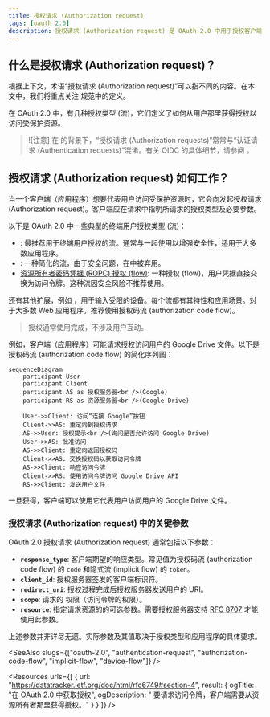 ```yaml
---
title: 授权请求 (Authorization request)
tags: [oauth 2.0]
description: 授权请求 (Authorization request) 是 OAuth 2.0 中用于授权客户端代表用户访问受保护资源的请求。它是 OAuth 2.0 中用户授权流程的第一步。
---
```


## 什么是授权请求 (Authorization request)？

根据上下文，术语“授权请求 (Authorization request)”可以指不同的内容。在本文中，我们将重点关注 <Ref slug="oauth-2.0" /> 规范中的定义。

在 OAuth 2.0 中，有几种授权类型 (流)，它们定义了<Ref slug="client" />如何从用户那里获得授权以访问受保护资源。

> ![注意]
> 在 <Ref slug="openid-connect" /> 的背景下，“授权请求 (Authorization requests)”常常与“认证请求 (Authentication requests)”混淆。有关 OIDC 的具体细节，请参阅 <Ref slug="authentication-request" />。

## 授权请求 (Authorization request) 如何工作？

当一个客户端（应用程序）想要代表用户访问受保护资源时，它会向<Ref slug="authorization-server" />发起授权请求 (Authorization request)。客户端应在请求中指明所请求的授权类型及必要参数。

以下是 OAuth 2.0 中一些典型的终端用户授权类型 (流)：

- <Ref slug="authorization-code-flow" />: 最推荐用于终端用户授权的流。通常与<Ref slug="pkce" />一起使用以增强安全性，适用于大多数应用程序。
- <Ref slug="implicit-flow" />: 一种简化的流，由于安全问题，在<Ref slug="oauth-2.1" />中被弃用。
- [资源所有者密码凭据 (ROPC) 授权 (flow)](https://datatracker.ietf.org/doc/html/rfc6749#section-4.3): 一种授权 (flow)，用户凭据直接交换为访问令牌。这种流因安全风险不推荐使用。

还有其他扩展，例如 <Ref slug="device-flow" /> ，用于输入受限的设备。每个流都有其特性和应用场景。对于大多数 Web 应用程序，推荐使用授权码流 (authorization code flow)。

> <Ref slug="machine-to-machine" /> 授权通常使用<Ref slug="client-credentials-flow" />完成，不涉及用户互动。

例如，客户端（应用程序）可能请求授权访问用户的 Google Drive 文件。以下是授权码流 (authorization code flow) 的简化序列图：

```mermaid
sequenceDiagram
    participant User
    participant Client
    participant AS as 授权服务器<br />(Google)
    participant RS as 资源服务器<br />(Google Drive)

    User->>Client: 访问“连接 Google”按钮
    Client->>AS: 重定向到授权请求
    AS->>User: 授权提示<br />(询问是否允许访问 Google Drive)
    User->>AS: 批准访问
    AS->>Client: 重定向返回授权码
    Client->>AS: 交换授权码以获取访问令牌
    AS->>Client: 响应访问令牌
    Client->>RS: 使用访问令牌访问 Google Drive API
    RS->>Client: 发送用户文件
```

一旦获得<Ref slug="access-token" />，客户端可以使用它代表用户访问用户的 Google Drive 文件。

### 授权请求 (Authorization request) 中的关键参数

OAuth 2.0 授权请求 (Authorization request) 通常包括以下参数：

- **`response_type`**: 客户端期望的响应类型。常见值为授权码流 (authorization code flow) 的 `code` 和隐式流 (implicit flow) 的 `token`。
- **`client_id`**: 授权服务器签发的客户端标识符。
- **`redirect_uri`**: 授权过程完成后授权服务器发送用户的 URI。
- **`scope`**: 请求的 <Ref slug="scope">权限</Ref>（访问令牌的权限）。
- **`resource`**: 指定请求资源的<Ref slug="resource-indicator" />的可选参数。需要授权服务器支持 [RFC 8707](https://datatracker.ietf.org/doc/html/rfc8707) 才能使用此参数。

上述参数并非详尽无遗。实际参数及其值取决于授权类型和应用程序的具体要求。

<SeeAlso slugs={["oauth-2.0", "authentication-request", "authorization-code-flow", "implicit-flow", "device-flow"]} />

<Resources
  urls={[
    { url: "https://datatracker.ietf.org/doc/html/rfc6749#section-4", result: {
      ogTitle: "在 OAuth 2.0 中获取授权",
      ogDescription: " 要请求访问令牌，客户端需要从资源所有者那里获得授权。"
    } }
  ]}
/>
